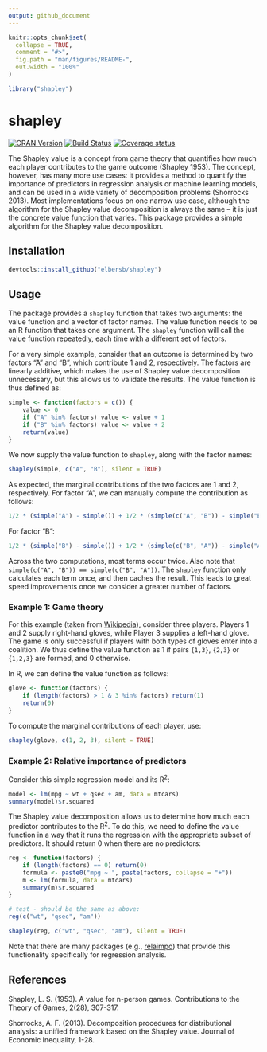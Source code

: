 ```yaml
---
output: github_document
---
```


<!-- README.md is generated from README.Rmd. Please edit that file -->

```r
knitr::opts_chunk$set(
  collapse = TRUE,
  comment = "#>",
  fig.path = "man/figures/README-",
  out.width = "100%"
)

library("shapley")
```
# shapley

[![CRAN Version](https://www.r-pkg.org/badges/version/shapley)](https://CRAN.R-project.org/package=shapley)
[![Build Status](https://travis-ci.org/elbersb/shapley.svg?branch=master)](https://travis-ci.org/elbersb/shapley)
[![Coverage status](https://codecov.io/gh/elbersb/shapley/branch/master/graph/badge.svg)](https://codecov.io/github/elbersb/shapley?branch=master)

The Shapley value is a concept from game theory that quantifies how much each player contributes
to the game outcome (Shapley 1953). The concept, however, has many more use cases: it provides
a method to quantify the importance of predictors in regression analysis or machine learning models,
and can be used in a wide variety of decomposition problems (Shorrocks 2013).
Most implementations focus on one narrow use case, although the algorithm for the Shapley
value decomposition is always the same -- it is just the concrete value function that varies.
This package provides a simple algorithm for the Shapley value decomposition.

## Installation

``` r
devtools::install_github("elbersb/shapley")
```

## Usage

The package provides a `shapley` function that takes two arguments: the value function and a
vector of factor names. The value function needs to be an R function that takes one argument.
The `shapley` function will call the value function repeatedly, each time with a different
set of factors.

For a very simple example, consider that an outcome is determined by two factors "A" and "B", which
contribute 1 and 2, respectively. The factors are linearly additive, which makes the use of Shapley
value decomposition unnecessary, but this allows us to validate the results.
The value function is thus defined as:

``` r
simple <- function(factors = c()) {
    value <- 0
    if ("A" %in% factors) value <- value + 1
    if ("B" %in% factors) value <- value + 2
    return(value)
}
```

We now supply the value function to `shapley`, along with the factor names:

``` r
shapley(simple, c("A", "B"), silent = TRUE)
```

As expected, the marginal contributions of the two factors are 1 and 2, respectively.
For factor "A", we can manually compute the contribution as follows:

``` r
1/2 * (simple("A") - simple()) + 1/2 * (simple(c("A", "B")) - simple("B"))
```

For factor "B":

``` r
1/2 * (simple("B") - simple()) + 1/2 * (simple(c("B", "A")) - simple("A"))
```

Across the two computations, most terms occur twice. Also note that
`simple(c("A", "B")) == simple(c("B", "A"))`. The `shapley` function only calculates each term
once, and then caches the result. This leads to great speed improvements once we consider
a greater number of factors.

### Example 1: Game theory

For this example (taken from [Wikipedia](https://en.wikipedia.org/wiki/Shapley_value#Glove_game)),
consider three players. Players 1 and 2 supply right-hand gloves,
while Player 3 supplies a left-hand glove. The game is only successful if players with both types
of gloves enter into a coalition.
We thus define the value function as 1 if pairs `{1,3}`, `{2,3}` or `{1,2,3}`
are formed, and 0 otherwise.

In R, we can define the value function as follows:

``` r
glove <- function(factors) {
    if (length(factors) > 1 & 3 %in% factors) return(1)
    return(0)
}
```

To compute the marginal contributions of each player, use:

``` r
shapley(glove, c(1, 2, 3), silent = TRUE)
```

### Example 2: Relative importance of predictors

Consider this simple regression model and its R<sup>2</sup>:

```r
model <- lm(mpg ~ wt + qsec + am, data = mtcars)
summary(model)$r.squared
```

The Shapley value decomposition allows us to determine how much each predictor
contributes to the R<sup>2</sup>. To do this, we need to define the value function in a way
that it runs the regression with the appropriate subset of predictors. It should return 0 when
there are no predictors:

``` r
reg <- function(factors) {
    if (length(factors) == 0) return(0)
    formula <- paste0("mpg ~ ", paste(factors, collapse = "+"))
    m <- lm(formula, data = mtcars)
    summary(m)$r.squared
}

# test - should be the same as above:
reg(c("wt", "qsec", "am"))
```

```r
shapley(reg, c("wt", "qsec", "am"), silent = TRUE)
```

Note that there are many packages (e.g., [relaimpo](https://cran.r-project.org/package=relaimpo))
that provide this functionality specifically for regression analysis.

## References

Shapley, L. S. (1953). A value for n-person games.
    Contributions to the Theory of Games, 2(28), 307-317.

Shorrocks, A. F. (2013).
    Decomposition procedures for distributional analysis:
    a unified framework based on the Shapley value. Journal of Economic Inequality, 1-28.
